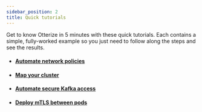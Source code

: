 ```yaml
---
sidebar_position: 2
title: Quick tutorials
---
```


Get to know Otterize in 5 minutes with these quick tutorials.
Each contains a simple, fully-worked example so you just need to follow along
the steps and see the results.

- #### [Automate network policies](/quick-tutorials/k8s-network-policies)

- #### [Map your cluster](/quick-tutorials/k8s-network-mapper)

- #### [Automate secure Kafka access](/quick-tutorials/kafka-mtls)

- #### [Deploy mTLS between pods](/quick-tutorials/k8s-mtls)
